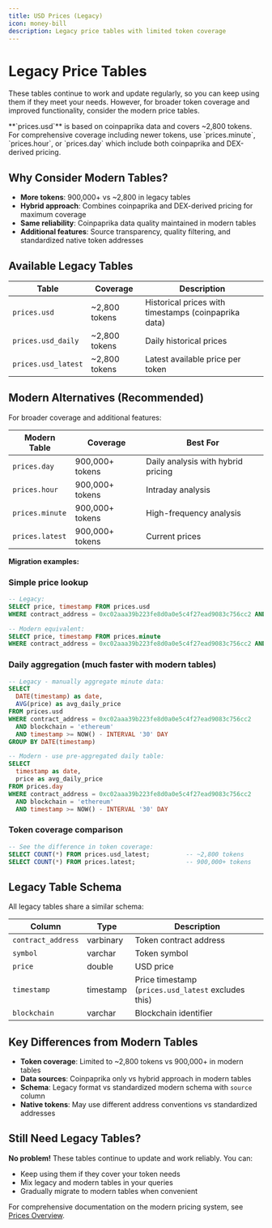 ```yaml
---
title: USD Prices (Legacy)
icon: money-bill
description: Legacy price tables with limited token coverage
---
```


# Legacy Price Tables

These tables continue to work and update regularly, so you can keep using them if they meet your needs. However, for broader token coverage and improved functionality, consider the modern price tables.

<Info>
    **`prices.usd`** is based on coinpaprika data and covers ~2,800 tokens. For comprehensive coverage including newer tokens, use `prices.minute`, `prices.hour`, or `prices.day` which include both coinpaprika and DEX-derived pricing.
</Info>

## Why Consider Modern Tables?

- **More tokens**: 900,000+ vs ~2,800 in legacy tables
- **Hybrid approach**: Combines coinpaprika and DEX-derived pricing for maximum coverage
- **Same reliability**: Coinpaprika data quality maintained in modern tables
- **Additional features**: Source transparency, quality filtering, and standardized native token addresses

## Available Legacy Tables

| Table | Coverage | Description |
|-------|----------|-------------|
| `prices.usd` | ~2,800 tokens | Historical prices with timestamps (coinpaprika data) |
| `prices.usd_daily` | ~2,800 tokens | Daily historical prices |
| `prices.usd_latest` | ~2,800 tokens | Latest available price per token |

## Modern Alternatives (Recommended)

For broader coverage and additional features:

| Modern Table | Coverage | Best For |
|--------------|----------|----------|
| `prices.day` | 900,000+ tokens | Daily analysis with hybrid pricing |
| `prices.hour` | 900,000+ tokens | Intraday analysis |
| `prices.minute` | 900,000+ tokens | High-frequency analysis |
| `prices.latest` | 900,000+ tokens | Current prices |

**Migration examples:**

### Simple price lookup
```sql
-- Legacy:
SELECT price, timestamp FROM prices.usd 
WHERE contract_address = 0xc02aaa39b223fe8d0a0e5c4f27ead9083c756cc2 AND blockchain = 'ethereum'

-- Modern equivalent:
SELECT price, timestamp FROM prices.minute 
WHERE contract_address = 0xc02aaa39b223fe8d0a0e5c4f27ead9083c756cc2 AND blockchain = 'ethereum'
```

### Daily aggregation (much faster with modern tables)
```sql
-- Legacy - manually aggregate minute data:
SELECT 
  DATE(timestamp) as date,
  AVG(price) as avg_daily_price
FROM prices.usd 
WHERE contract_address = 0xc02aaa39b223fe8d0a0e5c4f27ead9083c756cc2 
  AND blockchain = 'ethereum'
  AND timestamp >= NOW() - INTERVAL '30' DAY
GROUP BY DATE(timestamp)

-- Modern - use pre-aggregated daily table:
SELECT 
  timestamp as date,
  price as avg_daily_price
FROM prices.day 
WHERE contract_address = 0xc02aaa39b223fe8d0a0e5c4f27ead9083c756cc2 
  AND blockchain = 'ethereum'
  AND timestamp >= NOW() - INTERVAL '30' DAY
```

### Token coverage comparison
```sql
-- See the difference in token coverage:
SELECT COUNT(*) FROM prices.usd_latest;          -- ~2,800 tokens
SELECT COUNT(*) FROM prices.latest;              -- 900,000+ tokens
```

## Legacy Table Schema

All legacy tables share a similar schema:

| Column | Type | Description |
|--------|------|-------------|
| `contract_address` | varbinary | Token contract address |
| `symbol` | varchar | Token symbol |
| `price` | double | USD price |
| `timestamp` | timestamp | Price timestamp (`prices.usd_latest` excludes this) |
| `blockchain` | varchar | Blockchain identifier |

## Key Differences from Modern Tables

- **Token coverage**: Limited to ~2,800 tokens vs 900,000+ in modern tables
- **Data sources**: Coinpaprika only vs hybrid approach in modern tables
- **Schema**: Legacy format vs standardized modern schema with `source` column
- **Native tokens**: May use different address conventions vs standardized addresses

## Still Need Legacy Tables?

**No problem!** These tables continue to update and work reliably. You can:
- Keep using them if they cover your token needs
- Mix legacy and modern tables in your queries
- Gradually migrate to modern tables when convenient

For comprehensive documentation on the modern pricing system, see [Prices Overview](/data-catalog/curated/prices/overview).
